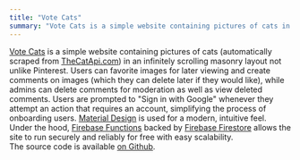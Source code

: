 ```yaml
---
title: "Vote Cats"
summary: "Vote Cats is a simple website containing pictures of cats in an infinitely scrolling masonry layout not unlike Pinterest."
---
```


[Vote Cats](https://votecats.tk/) is a simple website containing pictures of cats (automatically scraped from [TheCatApi.com](https://thecatapi.com)) in an infinitely scrolling masonry layout not unlike Pinterest. Users can favorite images for later viewing and create comments on images (which they can delete later if they would like), while admins can delete comments for moderation as well as view deleted comments. Users are prompted to "Sign in with Google" whenever they attempt an action that requires an account, simplifying the process of onboarding users. [Material Design](https://material.io/) is used for a modern, intuitive feel.  
Under the hood, [Firebase Functions](https://firebase.google.com/products/functions) backed by [Firebase Firestore](https://firebase.google.com/products/firestore/) allows the site to run securely and reliably for free with easy scalability.  
The source code is available [on Github](https://github.com/realprogrammer5000/vote-cats-server).
